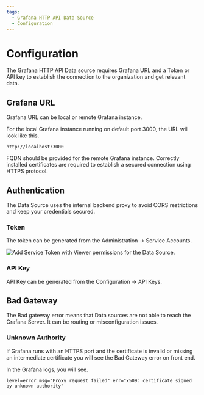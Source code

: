 ```yaml
---
tags:
  - Grafana HTTP API Data Source
  - Configuration
---
```



# Configuration

The Grafana HTTP API Data source requires Grafana URL and a Token or API key to establish the connection to the organization and get relevant data.

## Grafana URL

Grafana URL can be local or remote Grafana instance.

For the local Grafana instance running on default port 3000, the URL will look like this.

```
http://localhost:3000
```

FQDN should be provided for the remote Grafana instance. Correctly installed certificates are required to establish a secured connection using HTTPS protocol.

## Authentication

The Data Source uses the internal backend proxy to avoid CORS restrictions and keep your credentials secured.

### Token

The token can be generated from the Administration -> Service Accounts.

<Image
  title="Add Service Token with Viewer permissions for the Data Source."
  src="/img/plugins/volkovlabs-grapi-datasource/token.png"
/>

### API Key

API Key can be generated from the Configuration -> API Keys.

## Bad Gateway

The Bad gateway error means that Data sources are not able to reach the Grafana Server. It can be routing or misconfiguration issues.

### Unknown Authority

If Grafana runs with an HTTPS port and the certificate is invalid or missing an intermediate certificate you will see the Bad Gateway error on front end.

In the Grafana logs, you will see.

```
level=error msg="Proxy request failed" err="x509: certificate signed by unknown authority"
```
